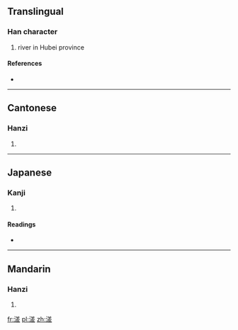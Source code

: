 ==Translingual==

===Han character===
{{Han char|rn=85|rad=水|as=10|sn=13|four=3811<sub>2</sub>|canj=水廿手一 (ETQM)}}

# river in Hubei province

====References====
* {{Han ref|kx=0640.030|dkj=17948|dj=1047.010|hdz=31685.030|uh=6EA0|ud=28320|bh=DE4B|bd=56907}}

----

==Cantonese==

===Hanzi===
{{yue-hanzi|jyut=|y=ja3}}

# {{defn|lang=yue|sort=水10}}

----

==Japanese==

===Kanji===
{{ja-kanji|grade=|rs=水10}}

# {{defn|lang=ja|sort=水10}}

====Readings====
* {{ja-readings|on=[[さ]] (sa), [[しゃ]] (sha), [[し]] (shi)|kun=}}

----

==Mandarin==

===Hanzi===
{{cmn-hanzi|pin=[[zhā]] ([[zha1]]), [[zhà]] ([[zha4]])|wg=cha<sup>1</sup>, cha<sup>4</sup>}}

# {{defn|lang=cmn|sort=水10}}

[[fr:溠]]
[[pl:溠]]
[[zh:溠]]
